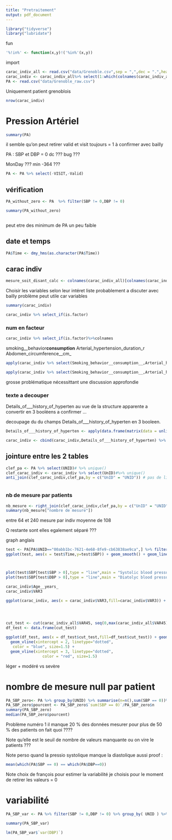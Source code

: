 ```yaml
---
title: "Pretraitement"
output: pdf_document
---
```


```r
library("tidyverse")
library("lubridate")
```
fun 
```r
'%!in%' <- function(x,y)!('%in%'(x,y))
```

import
```r
carac_indiv_all <- read.csv("data/Grenoble.csv",sep = ",",dec = ".",header = TRUE)
carac_indiv <- carac_indiv_all%>% select(1:which(colnames(carac_indiv_all)=="Abdomen_circumference__cm_" ),UnID) # obbbligation de correction a la main autres variables doivent etre vérifier cf variables soit disant calculé
PA <- read.csv("data/Grenoble_raw.csv")  
```

Uniquement patient grenoblois
```r
nrow(carac_indiv)
```

# Pression Artériel

```r
summary(PA)
```
il semble qu'on peut retirer valid et visit toujours = 1 à confirmer avec bailly




PA : SBP et DBP = 0 dc ??? bug ???

MonDay ??? min -364 ???

```r
PA <- PA %>% select(-VISIT,-Valid)
```

## vérification

```r
PA_without_zero <- PA  %>% filter(SBP != 0,DBP != 0)

summary(PA_without_zero)
  
```

peut etre des minimum de PA un peu faible

## date et temps


```r
PA$Time <- dmy_hms(as.character(PA$Time))

```


## carac indiv
```r
mesure_soit_disant_calc <- colnames(carac_indiv_all)[colnames(carac_indiv_all)%!in%(colnames(carac_indiv))]
```


Choisir les variables selon leur intéret liste probablement a discuter avec bailly problème peut utile car variables

```r
summary(carac_indiv)
```




```r
carac_indiv %>% select_if(is.factor)
```


### num en facteur 

```r
carac_indiv %>% select_if(is.factor)%>%colnames
```

smoking__behavior__consumption__
Arterial_hypertension_duration_r
Abdomen_circumference__cm_

```r
apply(carac_indiv %>% select(Smoking_behavior__consumption__,Arterial_hypertension_duration_r,Abdomen_circumference__cm_), 2,function(x) str_subset(x,"^\\D|\\D$"))

apply(carac_indiv %>% select(Smoking_behavior__consumption__,Arterial_hypertension_duration_r,Abdomen_circumference__cm_), 2,function(x) str_which(x,"^\\D|\\D$"))
```
grosse problématique nécessittant une discussion approfondie


### texte a decouper
Details_of___history_of_hyperten 
au vue de la structure apparente a convertir en 3 booléens a confirmer ...

decoupage du du champs Details_of___history_of_hyperten en 3 booleen.
```r
Details_of___history_of_hyperten <- apply(data.frame(matrix(data = unlist(str_split(as.character(carac_indiv$Details_of___history_of_hyperten),"/")), ncol = 3,byrow = TRUE, dimnames=list(NULL,c("history of HT","office HT","treatment")))),2,function(x) !str_detect(x,"no"))

carac_indiv <- cbind(carac_indiv,Details_of___history_of_hyperten) %>% select(-Details_of___history_of_hyperten)

```


## jointure entre les 2 tables


```r
clef_pa <- PA %>% select(UNID)# %>% unique()
clef_carac_indiv <- carac_indiv %>% select(UnID)#%>% unique()
anti_join(clef_carac_indiv,clef_pa,by = c("UnID" = "UNID")) # pas de ligne sans equivalent 



```

### nb de mesure par patients
```r
nb_mesure <- right_join(clef_carac_indiv,clef_pa,by = c("UnID" = "UNID")) %>% group_by ( UnID ) %>% summarise("nombre de mesure" = n())
summary(nb_mesure["nombre de mesure"])
```
entre 64 et 240 mesure par indiv moyenne de 108 

Q restante sont elles egalement séparé ???


graph anglais 


```r
test <- PA[PA$UNID=="00abb1bc-7621-4e68-8fe9-cb63838ae9ca",] %>% filter(SBP>0)
ggplot(test, aes(x = test$Time,y=test$SBP)) + geom_smooth() + geom_line()  + ggtitle("") +labs(fill = "",x="")  # A regarder comment c'est fait



plot(test$SBP[test$SBP > 0],type = "line",main = "Systolic blood pressure variation",ylab = "Blood pressure",xlab = "mesure")
plot(test$SBP[test$DBP > 0],type = "line",main = "Diatolyc blood pressure variation",ylab = "Blood pressure",xlab = "mesure")
```

```r
carac_indiv$Age__years_
carac_indiv$VAR3

ggplot(carac_indiv, aes(x = carac_indiv$VAR3,fill=carac_indiv$VAR3)) + geom_bar() + ggtitle("Repartition du Sex") +labs(fill = "Sex",x="Sex") 




cut_test <- cut(carac_indiv_all$VAR45, seq(0,max(carac_indiv_all$VAR45),10))
df_test <- data.frame(cut_test)

ggplot(df_test, aes(x = df_test$cut_test,fill=df_test$cut_test)) + geom_bar() + ggtitle(" Apnea–Hypopnea Index")+labs(fill = "AHI score",x="Number of Apnea") +
  geom_vline(xintercept = 2, linetype="dotted", 
   color = "blue", size=1.5) +  
  geom_vline(xintercept = 3, linetype="dotted", 
                color = "red", size=1.5) 
```

léger + modéré vs sevère 

# nombre de mesure null par patient

```r
PA_SBP_zero<- PA %>% group_by(UNID) %>% summarise(n=n(),sum(SBP == 0))%>% ungroup()
PA_SBP_zero$pourcent <- PA_SBP_zero$`sum(SBP == 0)`/PA_SBP_zero$n
summary(PA_SBP_zero)
median(PA_SBP_zero$pourcent)
```

Problème numéro 1 il manque 20 % des données mesurer pour plus de 50 % des  patients on fait quoi ????

Note qu'elle est le seuil de nombre de valeurs manquante ou on vire le patients ???


Note perso quand la pressio systolique manque la diastolique aussi 
proof : 

```r
mean(which(PA$SBP == 0) == which(PA$DBP==0))
```

Note choix de françois pour estimer la variabilité je choisis pour le moment de retirer les valeurs = 0 


#  variabilité

```r
PA_SBP_var <- PA %>% filter(SBP != 0,DBP != 0) %>% group_by( UNID ) %>% summarise(var( DBP ),var(SBP))%>% ungroup()

summary(PA_SBP_var)
```

```r
lm(PA_SBP_var$`var(DBP)`)
```


